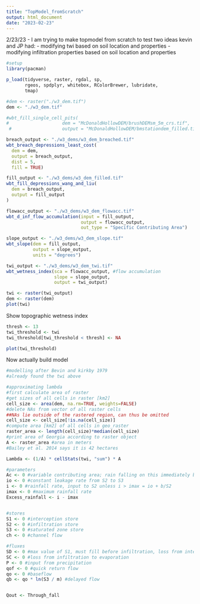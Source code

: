 ```yaml
---
title: "TopModel_fromScratch"
output: html_document
date: "2023-02-23"
---
```


2/23/23
- I am trying to make topmodel from scratch to test two ideas kevin and JP had:
  - modifying twi based on soil location and properties
  - modifying infiltration properties based on soil location and properties
    
```r
#setup
library(pacman)

p_load(tidyverse, raster, rgdal, sp,
       rgeos, spdplyr, whitebox, RColorBrewer, lubridate,
       tmap)
```
  
```r
#dem <- raster("./w3_dem.tif")
dem <- "./w3_dem.tif"

#wbt_fill_single_cell_pits(
#                    dem = "McDonaldHollowDEM/brushDEMsm_5m_crs.tif",
 #                   output = "McDonaldHollowDEM/bmstationdem_filled.tif")

breach_output <- "./w3_dems/w3_dem_breached.tif"
wbt_breach_depressions_least_cost(
  dem = dem,
  output = breach_output,
  dist = 5,
  fill = TRUE)

fill_output <- "./w3_dems/w3_dem_filled.tif"
wbt_fill_depressions_wang_and_liu(
  dem = breach_output,
  output = fill_output
)

flowacc_output <- "./w3_dems/w3_dem_flowacc.tif"
wbt_d_inf_flow_accumulation(input = fill_output,
                            output = flowacc_output,
                            out_type = "Specific Contributing Area")

slope_output <- "./w3_dems/w3_dem_slope.tif"
wbt_slope(dem = fill_output,
          output = slope_output,
          units = "degrees")

twi_output <- "./w3_dems/w3_dem_twi.tif"
wbt_wetness_index(sca = flowacc_output, #flow accumulation
                  slope = slope_output,
                  output = twi_output)

twi <- raster(twi_output)
dem <- raster(dem)
plot(twi)

```

Show topographic wetness index
```r
thresh <- 13
twi_threshold <- twi
twi_threshold[twi_threshold < thresh] <- NA

plot(twi_threshold)
```

Now actually build model
```r
#modelling after Bevin and kirkby 1979
#already found the twi above

#approximating lambda
#first calculate area of raster
#get sizes of all cells in raster [km2]
cell_size <- area(dem, na.rm=TRUE, weights=FALSE)
#delete NAs from vector of all raster cells
##NAs lie outside of the rastered region, can thus be omitted
cell_size <- cell_size[!is.na(cell_size)]
#compute area [km2] of all cells in geo_raster
raster_area <- length(cell_size)*median(cell_size)
#print area of Georgia according to raster object
A <- raster_area #area in meters
#Bailey et al. 2014 says it is 42 hectares

Lambda <- (1/A) * cellStats(twi, "sum") * A

#parameters
Ac <- 0 #variable contributing area; rain falling on this immediately becomes overland flow
io <- 0 #constant leakage rate from S2 to S3
i <- 0 #rainfall rate, input to S2 unless i > imax = io + b/S2
imax <- 0 #maximum rainfall rate
Excess_rainfall <- i - imax


#stores
S1 <- 0 #interception store
S2 <- 0 #infiltration store
S3 <- 0 #saturated zone store
ch <- 0 #channel flow

#fluxes
SD <- 0 #max value of S1, must fill before infiltration, loss from interception to evaporation
SC <- 0 #loss from infiltration to evaporation
P <- 0 #input from precipitation
qof <- 0 #quick return flow
qo <- 0 #baseflow
qb <- qo * ln(S3 / m) #delayed flow


Qout <- Through_fall
```

